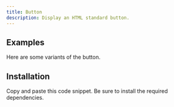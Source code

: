 ```yaml
---
title: Button
description: Display an HTML standard button.
---
```


<Preview example="button-default" vn="Primary" />

## Examples

Here are some variants of the button.

<Preview example="button-default" vn="Primary" />

<Preview example="button-secondary" vn="Secondary" />

## Installation

Copy and paste this code snippet. Be sure to install the required dependencies.
